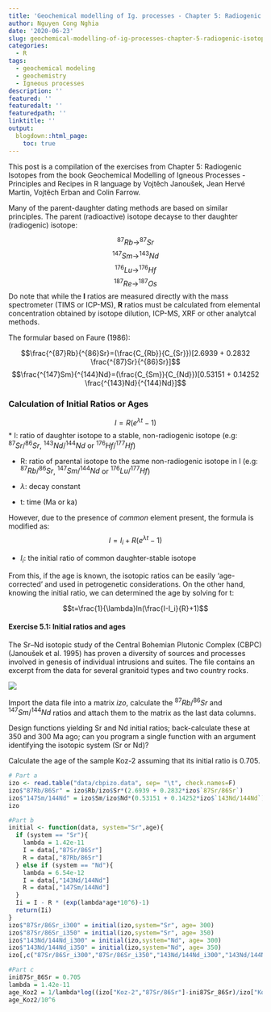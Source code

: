 ```yaml
---
title: 'Geochemical modelling of Ig. processes - Chapter 5: Radiogenic Isotopes'
author: Nguyen Cong Nghia
date: '2020-06-23'
slug: geochemical-modelling-of-ig-processes-chapter-5-radiogenic-isotopes
categories:
  - R
tags:
  - geochemical modeling
  - geochemistry
  - Igneous processes
description: ''
featured: ''
featuredalt: ''
featuredpath: ''
linktitle: ''
output:
  blogdown::html_page:
    toc: true
---
```

This post is a compilation of the exercises from Chapter 5: Radiogenic Isotopes from the book Geochemical Modelling of Igneous Processes - Principles and Recipes in R language by Vojtěch Janoušek, Jean Hervé Martin, Vojtěch Erban and Colin Farrow.

Many of the parent-daughter dating methods are based on similar principles. The parent (radioactive) isotope decayse to ther daughter (radiogenic) isotope:

$$^{87}Rb\rightarrow^{87}Sr$$
$$^{147}Sm\rightarrow^{143}Nd$$
$$^{176}Lu\rightarrow^{176}Hf$$
$$^{187}Re\rightarrow^{187}Os$$
Do note that while the **I** ratios are measured directly with the mass spectrometer (TIMS or ICP-MS), **R** ratios must be calculated from elemental concentration obtained by isotope dilution, ICP-MS, XRF or other analytcal methods.

The formular based on Faure (1986):

$$\frac{^{87}Rb}{^{86}Sr}=(\frac{C_{Rb}}{C_{Sr}})[2.6939 + 0.2832 \frac{^{87}Sr}{^{86}Sr}]$$
$$\frac{^{147}Sm}{^{144}Nd}=(\frac{C_{Sm}}{C_{Nd}})[0.53151 + 0.14252 \frac{^{143}Nd}{^{144}Nd}]$$

### Calculation of Initial Ratios or Ages
$$I=R(e^{\lambda t}-1)$$
* I: ratio of daughter isotope to a stable, non-radiogenic isotope (e.g: $^{87}Sr/^{86}Sr$, $^{143}Nd/^{144}Nd$ or $^{176}Hf/^{177}Hf$)

* R: ratio of parental isotope to the same non-radiogenic isotope in I (e.g: $^{87}Rb/^{86}Sr$, $^{147}Sm/^{144}Nd$ or $^{176}Lu/^{177}Hf$)

* $\lambda$: decay constant

* t: time (Ma or ka)

However, due to the presence of *common* element present, the formula is modified as:
$$I=I_{i}+R(e^{\lambda t}-1)$$

* $I_{i}$: the initial ratio of common daughter-stable isotope

From this, if the age is known, the isotopic ratios can be easily 'age-corrected' and used in petrogenetic considerations. On the other hand, knowing the initial ratio, we can determined the age by solving for t:

$$t=\frac{1}{\lambda}ln(\frac{I-I_i}{R}+1)$$

#### Exercise 5.1: Initial ratios and ages

The Sr–Nd isotopic study of the Central Bohemian Plutonic Complex (CBPC) (Janoušek et al. 1995) has proven a diversity of sources and processes involved in genesis of individual intrusions and suites. The file contains an excerpt from the data for several granitoid types and two country rocks.

![](/post/2020-06-23-geochemical-modelling-of-ig-processes-chapter-5-radiogenic-isotopes_files/Screen Shot 2020-06-23 at 5.50.56 PM.png)

Import the data file into a matrix *izo*, calculate the $^{87}Rb/^{86}Sr$ and $^{147}Sm/^{144}Nd$ ratios and attach them to the matrix as the last data columns.

Design functions yielding Sr and Nd initial ratios; back-calculate these at 350 and 300 Ma ago; can you program a single function with an argument identifying the isotopic system (Sr or Nd)?

Calculate the age of the sample Koz-2 assuming that its initial ratio is 0.705.

```r
# Part a
izo <- read.table("data/cbpizo.data", sep= "\t", check.names=F)
izo$"87Rb/86Sr" = izo$Rb/izo$Sr*(2.6939 + 0.2832*izo$`87Sr/86Sr`)
izo$"147Sm/144Nd" = izo$Sm/izo$Nd*(0.53151 + 0.14252*izo$`143Nd/144Nd`)
izo

#Part b
initial <- function(data, system="Sr",age){
  if (system == "Sr"){
    lambda = 1.42e-11
    I = data[,"87Sr/86Sr"]
    R = data[,"87Rb/86Sr"]
  } else if (system == "Nd"){
    lambda = 6.54e-12
    I = data[,"143Nd/144Nd"]
    R = data[,"147Sm/144Nd"]
  }
  Ii = I - R * (exp(lambda*age*10^6)-1)
  return(Ii)
}
izo$"87Sr/86Sr_i300" = initial(izo,system="Sr", age= 300)
izo$"87Sr/86Sr_i350" = initial(izo,system="Sr", age= 350)
izo$"143Nd/144Nd_i300" = initial(izo,system="Nd", age= 300)
izo$"143Nd/144Nd_i350" = initial(izo,system="Nd", age= 350)
izo[,c("87Sr/86Sr_i300","87Sr/86Sr_i350","143Nd/144Nd_i300","143Nd/144Nd_i350")]

#Part c
ini87Sr_86Sr = 0.705
lambda = 1.42e-11
age_Koz2 = 1/lambda*log((izo["Koz-2","87Sr/86Sr"]-ini87Sr_86Sr)/izo["Koz-2","87Rb/86Sr"] + 1)
age_Koz2/10^6
```


